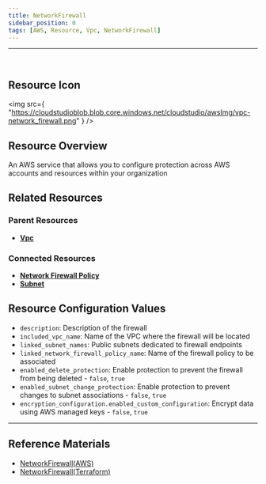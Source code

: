 ```yaml
---
title: NetworkFirewall
sidebar_position: 0
tags: [AWS, Resource, Vpc, NetworkFirewall]
---
```


<hr />
<br />

## Resource Icon

<img
    src={
        "https://cloudstudioblob.blob.core.windows.net/cloudstudio/awsImg/vpc-network_firewall.png"
    }
/>

## Resource Overview

An AWS service that allows you to configure protection across AWS accounts and resources within your organization

## Related Resources

### Parent Resources

-   [**Vpc**](https://docs.cstudio.app/docs/resource/aws/Vpc/Vpc)

### Connected Resources

-   [**Network Firewall Policy**](https://docs.cstudio.app/docs/resource/aws/Vpc/NetworkFirewallPolicy)
-   [**Subnet**](https://docs.cstudio.app/docs/resource/aws/Vpc/Subnet)


## Resource Configuration Values

-   `description`: Description of the firewall
-   `included_vpc_name`: Name of the VPC where the firewall will be located
-   `linked_subnet_names`: Public subnets dedicated to firewall endpoints
-   `linked_network_firewall_policy_name`: Name of the firewall policy to be associated
-   `enabled_delete_protection`: Enable protection to prevent the firewall from being deleted - `false`, `true`
-   `enabled_subnet_change_protection`: Enable protection to prevent changes to subnet associations - `false`, `true`
-   `encryption_configuration.enabled_custom_configuration`: Encrypt data using AWS managed keys - `false`, `true`


---

## Reference Materials

-   [NetworkFirewall(AWS)](https://docs.aws.amazon.com/network-firewall/latest/developerguide/what-is-aws-network-firewall.html)
-   [NetworkFirewall(Terraform)](https://registry.terraform.io/providers/hashicorp/aws/latest/docs/resources/networkfirewall_firewall)

